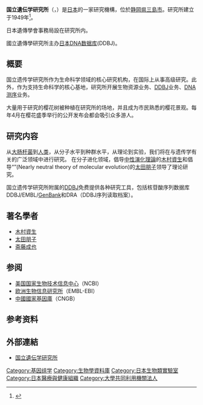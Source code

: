 {{Infobox organization
|name           = 國立遺傳學研究所
|image          = <!-- Ebi official logo.png -->
|image_border   = 
|size           = 
|alt            = 
|caption        = 
|map            = 
|msize          = 
|malt           = 
|mcaption       = 
|map2           =
|abbreviation   = 
|motto          = 
|predecessor    =
|successor      =
|formation      = 1949年
|extinction     = 
|type           = 
|status         = 
|purpose        = 
|headquarters   = 
|location       = [[日本|日本]]，[[靜岡縣|静岡県]]，[[三島市|三島市]]
|coords         =  {{coord|35|7|4|N|138|56|18.6|E|format=dms|display=inline,title}}
|region_served  = 
|membership     = 
|language       = 
|general        =
|leader_title  = 所長
|leader_name   = 桂　勲
|leader_title2  = 
|leader_name2   = 
|leader_title4  =
|leader_name4   = 
|key_people     =
|main_organ     = 
|parent_organization = 
|affiliations   = 文部科學省
|budget         = 45亿日元（2012年度）<ref name="youran2007">{{Cite web |url=http://www.nig.ac.jp/info/youran2012.pdf |title=国立遺伝学研究所 総合研究大学院大学 遺伝学専攻 要覧 |accessdate=2017-05-15 |archive-date=2013-06-26 |archive-url=https://web.archive.org/web/20130626234144/http://www.nig.ac.jp/info/youran2012.pdf |dead-url=no }}</ref>
|num_staff      = 102
|num_volunteers = 
|website=  {{URL|http://www.nig.ac.jp}}
|remarks        = 
|former name    =
}}

'''国立遺伝学研究所'''（{{lang-ja|こくりついでんがくけんきゅうじょ}}，{{lang-en|National Institute of Genetics}}）是[[日本|日本]]的一家研究機構，位於[[靜岡縣|静岡県]][[三島市|三島市]]。研究所建立于1949年<ref name="urlNational Institute of Genetics - About NIG -">{{cite web |url=http://www.nig.ac.jp/nig/e/history-e.html |title=National Institute of Genetics - About NIG - |work= |accessdate=2009-03-25 |deadurl=yes |archiveurl=https://web.archive.org/web/20081229015720/http://www.nig.ac.jp/nig/e/history-e.html |archivedate=2008-12-29 }}</ref>。

日本遺傳學會事務局設在研究所内。

國立遺傳學研究所主办[[日本DNA数据库|日本DNA数据库]](DDBJ)。

==概要==
国立遗传学研究所作为生命科学领域的核心研究机构，在国际上从事高级研究。此外，作为支持生命科学的核心基地，研究所开展生物资源业务、[[日本DNA数据库|DDBJ]]业务、[[DNA测序|DNA测序]]业务。

大量用于研究的樱花树被种植在研究所的场地，并且成为市民熟悉的樱花景观。每年4月在樱花盛季举行的公开发布会都会吸引众多游人。

==研究内容==
从[[大肠杆菌|大肠杆菌]]到[[人类|人类]]，从分子水平到种群水平，从理论到实验，我们将在与遗传学有关的广泛领域中进行研究。 在分子进化领域，倡导[[中性演化理論|中性演化理論]]的[[木村資生|木村資生]]和倡导“{{le|近中性演化理论|Nearly neutral theory of molecular evolution}}”(Nearly neutral theory of molecular evolution)的[[太田朋子|太田朋子]]领导了理论研究。

国立遗传学研究所附属的[[日本DNA数据库|DDBJ]]免费提供各种研究工具，包括核苷酸序列数据库DDBJ/EMBL/[[GenBank|GenBank]]和DRA（DDBJ序列读取档案）。

==著名學者==
* [[木村資生|木村資生]]
* [[太田朋子|太田朋子]]
* [[斋藤成也|斋藤成也]]

== 参阅 ==
* [[美国国家生物技术信息中心|美国国家生物技术信息中心]]（NCBI）
* [[欧洲生物信息研究所|欧洲生物信息研究所]]（EMBL-EBI）
* [[中國國家基因庫|中國國家基因庫]]（CNGB）

==参考资料==
{{reflist}}

==外部連結==
*[http://www.nig.ac.jp/ 国立遺伝学研究所] {{Wayback|url=http://www.nig.ac.jp/ |date=20201101002839 }}

{{Bioinformatics}}
{{Authority control}}
[[Category:基因组学|Category:基因组学]]
[[Category:生物學資料庫|Category:生物學資料庫]]
[[Category:日本生物類實驗室|Category:日本生物類實驗室]]
[[Category:日本醫療與健康組織|Category:日本醫療與健康組織]]
[[Category:大學共同利用機關法人|Category:大學共同利用機關法人]]
